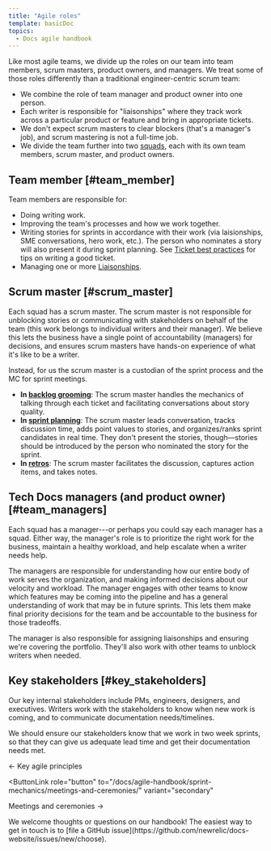 ```yaml
---
title: "Agile roles"
template: basicDoc
topics:
  - Docs agile handbook
---
```

Like most agile teams, we divide up the roles on our team into team members, scrum masters, product owners, and managers. We treat some of those roles differently than a traditional engineer-centric scrum team:

- We combine the role of team manager and product owner into one person.
- Each writer is responsible for "liaisonships" where they track work across a particular product or feature and bring in appropriate tickets.
- We don't expect scrum masters to clear blockers (that's a manager's job), and scrum mastering is not a full-time job.
- We divide the team further into two [squads](/docs/agile-handbook/key-concepts/agile-sprints-profusion-of-terms/#teams-and-squads), each with its own team members, scrum master, and product owners.

## Team member [#team_member]

Team members are responsible for:

- Doing writing work.
- Improving the team's processes and how we work together.
- Writing stories for sprints in accordance with their work (via laisionships, SME conversations, hero work, etc.). The person who nominates a story will also present it during sprint planning. See [Ticket best practices](/docs/agile-handbook/appendices/ticket-best-practices/) for tips on writing a good ticket.
- Managing one or more [Liaisonships](/docs/agile-handbook/sprint-mechanics/liaisonships/).

## Scrum master [#scrum_master]

Each squad has a scrum master. The scrum master is not responsible for unblocking stories or communicating with stakeholders on behalf of the team (this work belongs to individual writers and their manager). We believe this lets the business have a single point of accountability (managers) for decisions, and ensures scrum masters have hands-on experience of what it's like to be a writer.

Instead, for us the scrum master is a custodian of the sprint process and the MC for sprint meetings.

- **In [backlog grooming](/docs/agile-handbook/sprint-mechanics/meetings-and-ceremonies/#backlog_grooming)**: The scrum master handles the mechanics of talking through each ticket and facilitating conversations about story quality. 
- **In [sprint planning](/docs/agile-handbook/sprint-mechanics/meetings-and-ceremonies/#sprint_planning)**: The scrum master leads conversation, tracks discussion time, adds point values to stories, and organizes/ranks sprint candidates in real time. They don't present the stories, though—stories should be introduced by the person who nominated the story for the sprint.
- **In [retros](/docs/agile-handbook/sprint-mechanics/meetings-and-ceremonies/#retro)**: The scrum master facilitates the discussion, captures action items, and takes notes. 

## Tech Docs managers (and product owner) [#team_managers]

Each squad has a manager---or perhaps you could say each manager has a squad. Either way, the manager's role is to prioritize the right work for the business, maintain a healthy workload, and help escalate when a writer needs help.

The managers are responsible for understanding how our entire body of work serves the organization, and making informed decisions about our velocity and workload. The manager engages with other teams to know which features may be coming into the pipeline and has a general understanding of work that may be in future sprints. This lets them make final priority decisions for the team and be accountable to the business for those tradeoffs. 

The manager is also responsible for assigning liaisonships and ensuring we're covering the portfolio. They'll also work with other teams to unblock writers when needed. 

## Key stakeholders [#key_stakeholders]

Our key internal stakeholders include PMs, engineers, designers, and executives. Writers work with the stakeholders to know when new work is coming, and to communicate documentation needs/timelines. 

We should ensure our stakeholders know that we work in two week sprints, so that they can give us adequate lead time and get their documentation needs met.

<ButtonGroup>
  <ButtonLink
  role="button"
  to="/docs/agile-handbook/key-concepts/key-agile-principles/"
  variant="secondary"
  >
  ← Key agile principles
  </ButtonLink>

  <ButtonLink
  role="button"
  to="/docs/agile-handbook/sprint-mechanics/meetings-and-ceremonies/"
  variant="secondary"
  >
  Meetings and ceremonies →
  </ButtonLink>
</ButtonGroup>

<Callout variant="tip">
We welcome thoughts or questions on our handbook! The easiest way to get in touch is to [file a GitHub issue](https://github.com/newrelic/docs-website/issues/new/choose).
</Callout>